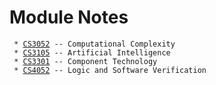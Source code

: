 = Module Notes =
  * [[CS3052]] -- Computational Complexity
  * [[CS3105]] -- Artificial Intelligence
  * [[CS3301]] -- Component Technology
  * [[CS4052]] -- Logic and Software Verification

